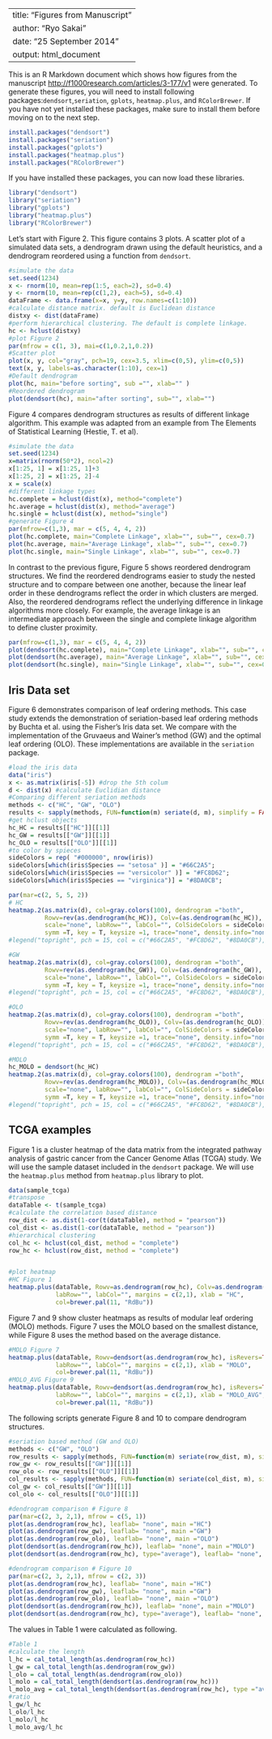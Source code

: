 
<!--
%\VignetteEngine{knitr::knitr}
%\VignetteIndexEntry{Example Figures from the dendsort manuscript}
-->

---
title: "Figures from Manuscript"
author: "Ryo Sakai"
date: "25 September 2014"
output: html_document
---

This is an R Markdown document which shows how figures from the manuscript <http://f1000research.com/articles/3-177/v1> were generated. To generate these figures, you will need to install following packages:`dendsort`,`seriation`, `gplots`, `heatmap.plus`, and `RColorBrewer`. If you have not yet installed these packages, make sure to install them before moving on to the next step.

```r
install.packages("dendsort")
install.packages("seriation")
install.packages("gplots")
install.packages("heatmap.plus")
install.packages("RColorBrewer")
```

If you have installed these packages, you can now load these libraries.

```r
library("dendsort")
library("seriation")
library("gplots")
library("heatmap.plus")
library("RColorBrewer")
```

Let's start with Figure 2. This figure contains 3 plots. A scatter plot of a simulated data sets, a dendrogram drawn using the default heuristics, and a dendrogram reordered using a function from `dendsort`.

```r
#simulate the data
set.seed(1234)
x <- rnorm(10, mean=rep(1:5, each=2), sd=0.4)
y <- rnorm(10, mean=rep(c(1,2), each=5), sd=0.4)
dataFrame <- data.frame(x=x, y=y, row.names=c(1:10))
#calculate distance matrix. default is Euclidean distance
distxy <- dist(dataFrame)
#perform hierarchical clustering. The default is complete linkage.
hc <- hclust(distxy)
#plot Figure 2
par(mfrow = c(1, 3), mai=c(1,0.2,1,0.2))
#Scatter plot
plot(x, y, col="gray", pch=19, cex=3.5, xlim=c(0,5), ylim=c(0,5))
text(x, y, labels=as.character(1:10), cex=1)
#Default dendrogram
plot(hc, main="before sorting", sub ="", xlab="" )
#Reordered dendrogram
plot(dendsort(hc), main="after sorting", sub="", xlab="")
```

Figure 4 compares dendrogram structures as results of different linkage algorithm. This example was adapted from an example from The Elements of Statistical Learning (Hestie, T. et al).

```r
#simulate the data
set.seed(1234)
x=matrix(rnorm(50*2), ncol=2)
x[1:25, 1] = x[1:25, 1]+3
x[1:25, 2] = x[1:25, 2]-4
x = scale(x)
#different linkage types
hc.complete = hclust(dist(x), method="complete")
hc.average = hclust(dist(x), method="average")
hc.single = hclust(dist(x), method="single")
#generate Figure 4
par(mfrow=c(1,3), mar = c(5, 4, 4, 2))
plot(hc.complete, main="Complete Linkage", xlab="", sub="", cex=0.7)
plot(hc.average, main="Average Linkage", xlab="", sub="", cex=0.7)
plot(hc.single, main="Single Linkage", xlab="", sub="", cex=0.7)

```
In contrast to the previous figure, Figure 5 shows reordered dendrogram structures.   We find the reordered dendrograms easier to study the nested structure and to compare between one another, because the linear leaf order in these dendrograms reflect the order in which clusters are merged. Also, the reordered dendrograms reflect the underlying difference in linkage algorithms more closely.  For example, the average linkage is an intermediate approach between the single and complete linkage algorithm to define cluster proximity.

```r
par(mfrow=c(1,3), mar = c(5, 4, 4, 2))
plot(dendsort(hc.complete), main="Complete Linkage", xlab="", sub="", cex=0.7)
plot(dendsort(hc.average), main="Average Linkage", xlab="", sub="", cex=0.7)
plot(dendsort(hc.single), main="Single Linkage", xlab="", sub="", cex=0.7)
```

## Iris Data set
Figure 6 demonstrates comparison of leaf ordering methods.  This case study extends the demonstration of seriation-based leaf ordering methods by Buchta et al. using the Fisher's Iris data set. We compare with the implementation of the Gruvaeus and Wainer's method (GW) and the optimal leaf ordering (OLO).  These implementations are available in the `seriation` package.

```r
#load the iris data
data("iris")
x <- as.matrix(iris[-5]) #drop the 5th colum
d <- dist(x) #calculate Euclidian distance
#Comparing different seriation methods
methods <- c("HC", "GW", "OLO")
results <- sapply(methods, FUN=function(m) seriate(d, m), simplify = FALSE)
#get hclust objects
hc_HC = results[["HC"]][[1]]
hc_GW = results[["GW"]][[1]]
hc_OLO = results[["OLO"]][[1]]
#to color by spieces
sideColors = rep( "#000000", nrow(iris))
sideColors[which(iris$Species == "setosa" )] = "#66C2A5";
sideColors[which(iris$Species == "versicolor" )] = "#FC8D62";
sideColors[which(iris$Species == "virginica")] = "#8DA0CB";

par(mar=c(2, 5, 5, 2))
# HC
heatmap.2(as.matrix(d), col=gray.colors(100), dendrogram ="both",
          Rowv=rev(as.dendrogram(hc_HC)), Colv=(as.dendrogram(hc_HC)),
          scale="none", labRow="", labCol="", ColSideColors = sideColors,
          symm =T, key = T, keysize =1, trace="none", density.info="none", xlab="HC")
#legend("topright", pch = 15, col = c("#66C2A5", "#FC8D62", "#8DA0CB"), legend = c("setosa", "versicolor", "virginica"))

#GW
heatmap.2(as.matrix(d), col=gray.colors(100), dendrogram ="both",
          Rowv=rev(as.dendrogram(hc_GW)), Colv=(as.dendrogram(hc_GW)),
          scale="none", labRow="", labCol="", ColSideColors = sideColors,
          symm =T, key = T, keysize =1, trace="none", density.info="none", xlab="GW")
#legend("topright", pch = 15, col = c("#66C2A5", "#FC8D62", "#8DA0CB"), legend = c("setosa", "versicolor", "virginica"))

#OLO
heatmap.2(as.matrix(d), col=gray.colors(100), dendrogram ="both",
          Rowv=rev(as.dendrogram(hc_OLO)), Colv=(as.dendrogram(hc_OLO)),
          scale="none", labRow="", labCol="", ColSideColors = sideColors,
          symm =T, key = T, keysize =1, trace="none", density.info="none", xlab="OLO")
#legend("topright", pch = 15, col = c("#66C2A5", "#FC8D62", "#8DA0CB"), legend = c("setosa", "versicolor", "virginica"))

#MOLO
hc_MOLO = dendsort(hc_HC)
heatmap.2(as.matrix(d), col=gray.colors(100), dendrogram ="both",
          Rowv=rev(as.dendrogram(hc_MOLO)), Colv=(as.dendrogram(hc_MOLO)),
          scale="none", labRow="", labCol="", ColSideColors = sideColors,
          symm =T, key = T, keysize =1, trace="none", density.info="none", xlab="MOLO")
#legend("topright", pch = 15, col = c("#66C2A5", "#FC8D62", "#8DA0CB"), legend = c("setosa", "versicolor", "virginica"))

```

## TCGA examples
Figure 1 is a cluster heatmap of the data matrix from the integrated pathway analysis of gastric cancer from the Cancer Genome Atlas (TCGA) study. We will use the sample dataset included in the `dendsort` package. We will use the `heatmap.plus` method from `heatmap.plus` library to plot.

```r
data(sample_tcga)
#transpose
dataTable <- t(sample_tcga)
#calculate the correlation based distance
row_dist <- as.dist(1-cor(t(dataTable), method = "pearson"))
col_dist <- as.dist(1-cor(dataTable, method = "pearson"))
#hierarchical clustering
col_hc <- hclust(col_dist, method = "complete")
row_hc <- hclust(row_dist, method = "complete")


#plot heatmap
#HC Figure 1
heatmap.plus(dataTable, Rowv=as.dendrogram(row_hc), Colv=as.dendrogram(col_hc),
             labRow="", labCol="", margins = c(2,1), xlab = "HC", 
             col=brewer.pal(11, "RdBu"))

```

Figure 7 and 9 show cluster heatmaps as results of modular leaf ordering (MOLO) methods. Figure 7 uses the MOLO based on the smallest distance, while Figure 8 uses the method based on the average distance.

```r
#MOLO Figure 7
heatmap.plus(dataTable, Rowv=dendsort(as.dendrogram(row_hc), isRevers=TRUE), Colv=dendsort(as.dendrogram(col_hc)),
             labRow="", labCol="", margins = c(2,1), xlab = "MOLO", 
             col=brewer.pal(11, "RdBu"))
#MOLO_AVG Figure 9
heatmap.plus(dataTable, Rowv=dendsort(as.dendrogram(row_hc), isRevers=TRUE, type="average"), Colv=dendsort(as.dendrogram(col_hc), type="average"),
             labRow="", labCol="", margins = c(2,1), xlab = "MOLO_AVG", 
             col=brewer.pal(11, "RdBu"))

```

The following scripts generate Figure 8 and 10 to compare dendrogram structures. 
```r
#seriation based method (GW and OLO)
methods <- c("GW", "OLO")
row_results <- sapply(methods, FUN=function(m) seriate(row_dist, m), simplify = FALSE)
row_gw <- row_results[["GW"]][[1]]
row_olo <- row_results[["OLO"]][[1]]
col_results <- sapply(methods, FUN=function(m) seriate(col_dist, m), simplify = FALSE)
col_gw <- col_results[["GW"]][[1]]
col_olo <- col_results[["OLO"]][[1]]

#dendrogram comparison # Figure 8
par(mar=c(2, 3, 2,1), mfrow = c(5, 1))
plot(as.dendrogram(row_hc), leaflab= "none", main ="HC")
plot(as.dendrogram(row_gw), leaflab= "none", main ="GW")
plot(as.dendrogram(row_olo), leaflab= "none", main ="OLO")
plot(dendsort(as.dendrogram(row_hc)), leaflab= "none", main ="MOLO")
plot(dendsort(as.dendrogram(row_hc), type="average"), leaflab= "none", main ="MOLO_AVG")

#dendrogram comparison # Figure 10
par(mar=c(2, 3, 2,1), mfrow = c(2, 3))
plot(as.dendrogram(row_hc), leaflab= "none", main ="HC")
plot(as.dendrogram(row_gw), leaflab= "none", main ="GW")
plot(as.dendrogram(row_olo), leaflab= "none", main ="OLO")
plot(dendsort(as.dendrogram(row_hc)), leaflab= "none", main ="MOLO")
plot(dendsort(as.dendrogram(row_hc), type="average"), leaflab= "none", main ="MOLO_AVG")

```

The values in Table 1 were calculated as following.
```r
#Table 1
#calculate the length
l_hc = cal_total_length(as.dendrogram(row_hc))
l_gw = cal_total_length(as.dendrogram(row_gw))
l_olo = cal_total_length(as.dendrogram(row_olo))
l_molo = cal_total_length(dendsort(as.dendrogram(row_hc)))
l_molo_avg = cal_total_length(dendsort(as.dendrogram(row_hc), type ="average"))
#ratio
l_gw/l_hc
l_olo/l_hc
l_molo/l_hc
l_molo_avg/l_hc
```












